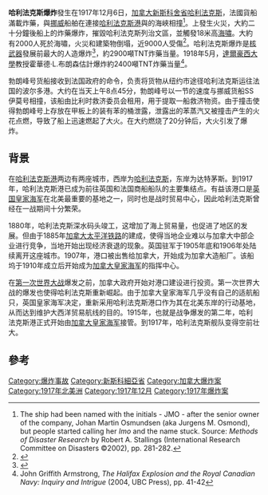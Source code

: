 {{Expand language|1=en|status=yes|time=2022-02-07T06:23:17+00:00}}
{{noteTA
|G1=法国地名
}}
{{Infobox civilian attack
|title=
|image=Halifax Explosion blast cloud.jpg
|caption=蘑菇雲<ref>Several locations have been attributed to this image but comparisons of direction, land elevation and the foreground vessel mostly strongly suggest Bedford Basin [http://www.svpproductions.com/blastcloud.html Joel Zemel, "Halifax Explosion - The Anatomy Of A Disaster: An Analysis of Two 1917 Halifax Explosion Blast Cloud Photographs"] {{Wayback|url=http://www.svpproductions.com/blastcloud.html |date=20141006125021 }}</ref>
|location=加拿大新斯科舍省哈利法克斯
|target=
|date=1917年12月6日
|time=9:04:35
|timezone=[[Atlantic_Standard_Time|AST]]
|fatalities=2,000（估算）（已知1,950人）
|injuries=9,000（估算）
|perps=
|motive=
}}

'''哈利法克斯爆炸'''發生在1917年12月6日，[[加拿大|加拿大]][[新斯科舍省|新斯科舍省]][[哈利法克斯|哈利法克斯]]，法國貨船{{le|勃朗峰號貨輪|SS Mont-Blanc|勃朗峰號}}滿載炸藥，與[[挪威|挪威]]船舶{{le|伊莫號輪船|SS Imo|SS伊莫}}在連接[[哈利法克斯港|哈利法克斯港]]與{{tsl|en|Bedford Basin|貝德福德窪地}}的海峽相撞<ref>The ship had been named with the initials - JMO - after the senior owner of the company, Johan Martin Osmundsen (aka Jurgens M. Osmond), but people started calling her ''Imo'' and the name stuck. Source: ''Methods of Disaster Research'' by Robert A. Stallings (International Research Committee on Disasters ©2002), pp. 281-282.</ref>。{{le|勃朗峰號貨輪|SS Mont-Blanc|勃朗峰號}}上發生火災，大約二十分鐘後船上的炸藥爆炸，摧毀哈利法克斯列治文區，並觸發18米高[[海嘯|海嘯]]。大約有2000人死於海嘯，火災和建築物倒塌，近9000人受傷<ref name=cbc>{{cite web |url=http://www.cbc.ca/halifaxexplosion/he2_ruins/he2_ruins_explosion.html |title=CBC - Halifax Explosion 1917 |publisher=CBC.ca |date=2003-09-19 |accessdate=2011-02-25 |archive-date=2017-02-03 |archive-url=https://web.archive.org/web/20170203133603/http://www.cbc.ca/halifaxexplosion/he2_ruins/he2_ruins_explosion.html |dead-url=no }}</ref>。哈利法克斯爆炸是[[核武器|核武器]]發展前最大的人造爆炸<ref name=TimeDisaster>{{cite book|title=Time: Disasters that Shook the World|url=https://archive.org/details/disastersthatsho0000unse|publisher=Time Home Entertainment|location=New York City|year=2012|page=[https://archive.org/details/disastersthatsho0000unse/page/56 56]|isbn=1-60320-247-1}}</ref>，約2900噸TNT炸藥当量。1918年5月，[[達爾豪西大學|達爾豪西大學]]教授霍華德·L.布朗森估計爆炸約2400噸TNT炸藥当量<ref>John Griffith Armstrong, ''The Halifax Explosion and the Royal Canadian Navy: Inquiry and Intrigue'' (2004, UBC Press), pp. 41-42</ref>。

勃朗峰号货船接收到法国政府的命令，负责将货物从纽约市途径哈利法克斯运往法国的波尔多港。大约在当天上午8点45分，勃朗峰号以一节的速度与挪威货船SS伊莫号相撞，该船由比利时救济委员会租用，用于提取一船救济物资。由于撞击使得勃朗峰号上存放在甲板上的装有苯的桶泄露，泄露出的苯蒸汽又被撞击产生的火花点燃，导致了船上迅速燃起了大火。在大约燃烧了20分钟后，大火引发了爆炸。

== 背景 ==
在[[哈利法克斯港|哈利法克斯港]]两边有两座城市，西岸为[[哈利法克斯|哈利法克斯]]，东岸为达特茅斯。到1917年，哈利法克斯港已成为前往英国和法国商船船队的主要集结点。有益该港口是[[英國皇家海軍|英国皇家海军]]在北美最重要的基地之一，同时也是战时贸易中心，因此哈利法克斯曾经在一战期间十分繁荣。

1880年，哈利法克斯深水码头竣工，这增加了海上贸易量，也促进了地区的发展。但由于1885年[[加拿大太平洋鐵路|加拿大太平洋铁路]]的建成，使得当地企业难以与加拿大中部企业进行竞争，当地开始出现经济衰退的现象。英国驻军于1905年底和1906年处陆续离开这座城市。1907年，港口被出售给加拿大，开始成为加拿大造船厂。该船坞于1910年成立后开始成为[[加拿大皇家海軍|加拿大皇家海军]]的指挥中心。

在[[第一次世界大战|第一次世界大战]]爆发之前，加拿大政府开始对港口建设进行投资。第一次世界大战的爆发也使得哈利法克斯重新崛起。由于加拿大皇家海军几乎没有自己的适航船只，英国皇家海军决定，重新采用哈利法克斯港口作为其在北美东岸的行动基地，从而达到维护大西洋贸易航线的目的。1915年，也就是战争爆发的第二年，哈利法克斯港正式开始由[[加拿大皇家海軍|加拿大皇家海军]]接管。到1917年，哈利法克斯舰队变得空前壮大。

== 參考 ==
{{Reflist|2}}

[[Category:爆炸事故|Category:爆炸事故]]
[[Category:新斯科細亞省|Category:新斯科細亞省]]
[[Category:加拿大爆炸案|Category:加拿大爆炸案]]
[[Category:1917年北美洲|Category:1917年北美洲]]
[[Category:1917年12月|Category:1917年12月]]
[[Category:1917年爆炸案|Category:1917年爆炸案]]